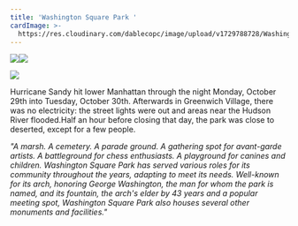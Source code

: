 ```yaml
---
title: 'Washington Square Park '
cardImage: >-
  https://res.cloudinary.com/dablecopc/image/upload/v1729788728/Washington_Square_Park_lajqqq.jpg
---
```


![](https://res.cloudinary.com/dablecopc/image/upload/v1729788744/Washington_Square_Park_2_sjxcil.jpg)![](https://res.cloudinary.com/dablecopc/image/upload/v1729788769/Washington_Square_Park_3_kvujf3.jpg)

![](https://res.cloudinary.com/dablecopc/image/upload/v1729788914/Screen_Shot_2024-10-24_at_12.54.37_PM_fgzsgy.png)

Hurricane Sandy hit lower Manhattan through the night Monday, October 29th into Tuesday, October 30th. Afterwards in Greenwich Village, there was no electricity: the street lights were out and areas near the Hudson River flooded.Half an hour before closing that day, the park was close to deserted, except for a few people.

*"A marsh. A cemetery. A parade ground. A gathering spot for avant-garde artists. A battleground for chess enthusiasts. A playground for canines and children. Washington Square Park has served various roles for its community throughout the years, adapting to meet its needs. Well-known for its arch, honoring George Washington, the man for whom the park is named, and its fountain, the arch's elder by 43 years and a popular meeting spot, Washington Square Park also houses several other monuments and facilities."*
